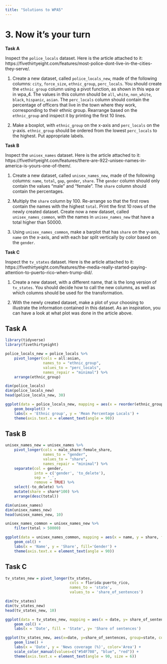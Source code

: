 ```yaml
---
title: "Solutions to WPA5"
---
```


# 3. Now it's your turn

**Task A**

Inspect the `police_locals` dataset. Here is the article attached to it: https://fivethirtyeight.com/features/most-police-dont-live-in-the-cities-they-serve/.

1. Create a new dataset, called `police_locals_new`, made of the following columns: `city`, `force_size`, `ethnic_group`, `perc_locals`. You should create the `ethnic_group` column using a pivot function, as shown in this wpa or in wpa_4. The values in this column should be `all`, `white`, `non_white`, `black`, `hispanic`, `asian`. The `perc_locals` column should contain the percentage of officers that live in the town where they work, corresponding to their ethnic group. Rearrange based on the `ethnic_group` and inspect it by printing the first 10 lines.

2. Make a boxplot, with `ethnic_group` on the x-axis and `perc_locals` on the y-axis. `ethnic_group` should be ordered from the lowest `perc_locals` to the highest. Put appropriate labels.

**Task B**

Inspect the `unisex_names` dataset. Here is the article attached to it: https://fivethirtyeight.com/features/there-are-922-unisex-names-in-america-is-yours-one-of-them/.

1. Create a new dataset, called `unisex_names_new`, made of the following columns: `name`, `total`, `gap`, `gender`, `share`. The `gender` column should only contain the values "male" and "female". The `share` column should contain the percentages. 

2. Multiply the `share` column by 100. Re-arrange so that the first rows contain the names with the highest `total`. Print the first 10 rows of the newly created dataset. Create now a new dataset, called `unisex_names_common`, with the names in `unisex_names_new` that have a total higher than 50000.

2. Using `unisex_names_common`, make a barplot that has `share` on the y-axis, `name` on the x-axis, and with each bar split vertically by color based on the `gender`.

**Task C**

Inspect the `tv_states` dataset. Here is the article attached to it: https://fivethirtyeight.com/features/the-media-really-started-paying-attention-to-puerto-rico-when-trump-did/.

1. Create a new dataset, with a different name, that is the long version of `tv_states`. You should decide how to call the new columns, as well as which columns should be used for the transformation.

2. With the newly created dataset, make a plot of your choosing to illustrate the information contained in this dataset. As an inspiration, you can have a look at what plot was done in the article above.

## Task A

```r
library(tidyverse)
library(fivethirtyeight)

police_locals_new = police_locals %>%
    pivot_longer(cols = all:asian,
                 names_to = "ethnic_group",
                 values_to = "perc_locals",
                 names_repair = "minimal") %>%
    arrange(ethnic_group)

dim(police_locals)
dim(police_locals_new)
head(police_locals_new, 30)
```

```r
ggplot(data = police_locals_new, mapping = aes(x = reorder(ethnic_group, perc_locals), y = perc_locals)) +
    geom_boxplot() +
    labs(x = 'Ethnic group', y = 'Mean Percentage Locals') + 
    theme(axis.text.x = element_text(angle = 90))
```

## Task B

```r
unisex_names_new = unisex_names %>%
    pivot_longer(cols = male_share:female_share,
                 names_to = "gender",
                 values_to = "share",
                 names_repair = "minimal") %>%
    separate(col = gender,
             into = c('gender', 'to_delete'),
             sep = '_',
             remove = TRUE) %>%
    select(-to_delete) %>%
    mutate(share = share*100) %>%
    arrange(desc(total))

dim(unisex_names)
dim(unisex_names_new)
head(unisex_names_new, 10)
```

```r
unisex_names_common = unisex_names_new %>%
    filter(total > 50000)
```

```r
ggplot(data = unisex_names_common, mapping = aes(x = name, y = share, fill = gender)) +
    geom_col() +
    labs(x = 'Name', y = 'Share', fill='Gender') + 
    theme(axis.text.x = element_text(angle = 90))
```

## Task C

```r
tv_states_new = pivot_longer(tv_states,
                             cols = florida:puerto_rico,
                             names_to = 'state',
                             values_to = 'share_of_sentences')

dim(tv_states)
dim(tv_states_new)
head(tv_states_new, 10)
```

```r
ggplot(data = tv_states_new, mapping = aes(x = date, y= share_of_sentences, fill = state)) + 
    geom_col() +
    labs(x = 'Date', fill = 'State', y= 'Share of sentences')
```

```r
ggplot(tv_states_new, aes(x=date, y=share_of_sentences, group=state, color=state)) +  
    geom_line() + 
    labs(x = 'Date', y = 'News coverage (%)', color='Area') + 
    scale_color_manual(values=c("#54F708", "blue", "red")) + 
    theme(axis.text.x = element_text(angle = 90, size = 6))
```
